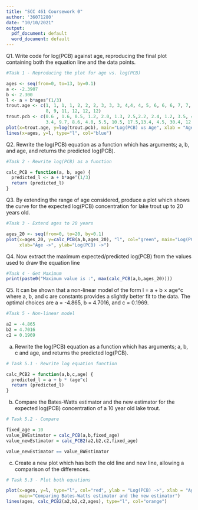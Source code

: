 ```yaml
---
title: "SCC 461 Coursework 0"
author: '36071280'
date: "10/10/2021"
output:
  pdf_document: default
  word_document: default
---
```


Q1. Write code for log(PCB) against age, reproducing the final plot containing both the equation line and
the data points.

```r
#Task 1 - Reproducing the plot for age vs. log(PCB)

ages <- seq(from=0, to=13, by=0.1)
a <- -2.3907
b <- 2.300
l <- a + b*ages^(1/3)
trout.age <- c(1, 1, 1, 1, 2, 2, 2, 3, 3, 3, 4,4, 4, 5, 6, 6, 6, 7, 7, 7, 8, 8,
               8, 9, 11, 12, 12, 12)
trout.pcb <- c(0.6 , 1.6, 0.5, 1.2, 2.0, 1.3, 2.5,2.2, 2.4, 1.2, 3.5, 4.1, 5.1, 5.7,
               3.4, 9.7, 8.6, 4.0, 5.5, 10.5, 17.5,13.4, 4.5, 30.4, 12.4, 13.4, 26.2, 7.4)
plot(x=trout.age, y=log(trout.pcb), main="Log(PCB) vs Age", xlab = "Age ->", ylab = "Log(PCB) ->")
lines(x=ages, y=l, type="l", col="blue")

```

Q2. Rewrite the log(PCB) equation as a function which has arguments; a, b, and age, and returns the
predicted log(PCB).

``` r

#Task 2 - Rewrite log(PCB) as a function

calc_PCB = function(a, b, age) {
  predicted_l <- a + b*age^(1/3)
  return (predicted_l)
}

```

Q3. By extending the range of age considered, produce a plot which shows the curve for the expected
log(PCB) concentration for lake trout up to 20 years old.


``` r

#Task 3 - Extend ages to 20 years

ages_20 <- seq(from=0, to=20, by=0.1)
plot(x=ages_20, y=calc_PCB(a,b,ages_20), "l", col="green", main="Log(PCB) vs Age for 20 years", 
     xlab="Age ->", ylab="Log(PCB) ->")
```

Q4. Now extract the maximum expected/predicted log(PCB) from the values used to draw the equation
line

``` r
#Task 4 - Get Maximum
print(paste0("Maximum value is :", max(calc_PCB(a,b,ages_20))))
```
Q5. It can be shown that a non-linear model of the form
l = a + b × age^c
where a, b, and c are constants provides a slightly better fit to the data. The optimal choices are a = -4.865, b = 4.7016, and c = 0.1969.

```r

#Task 5 - Non-linear model

a2 = -4.865
b2 = 4.7016
c2 = 0.1969

```

(a) Rewrite the log(PCB) equation as a function which has arguments; a, b, c and age, and returns the
predicted log(PCB).

``` r

# Task 5.1 - Rewrite log equation function

calc_PCB2 = function(a,b,c,age) {
  predicted_l = a + b * (age^c) 
  return (predicted_l)
}

```

(b) Compare the Bates-Watts estimator and the new estimator for the expected log(PCB) concentration of
a 10 year old lake trout.

```r

# Task 5.2 - Compare

fixed_age = 10
value_BWEstimator = calc_PCB(a,b,fixed_age)
value_newEstimator = calc_PCB2(a2,b2,c2,fixed_age)

value_newEstimator == value_BWEstimator
```

(c) Create a new plot which has both the old line and new line, allowing a comparison of the differences. 


```r

# Task 5.3 - Plot both equations

plot(x=ages, y=l, type="l", col="red", ylab = "Log(PCB) ->", xlab = "Ages ->", 
     main="Comparing Bates-Watts estimator and the new estimator")
lines(ages, calc_PCB2(a2,b2,c2,ages), type="l", col="orange")

```